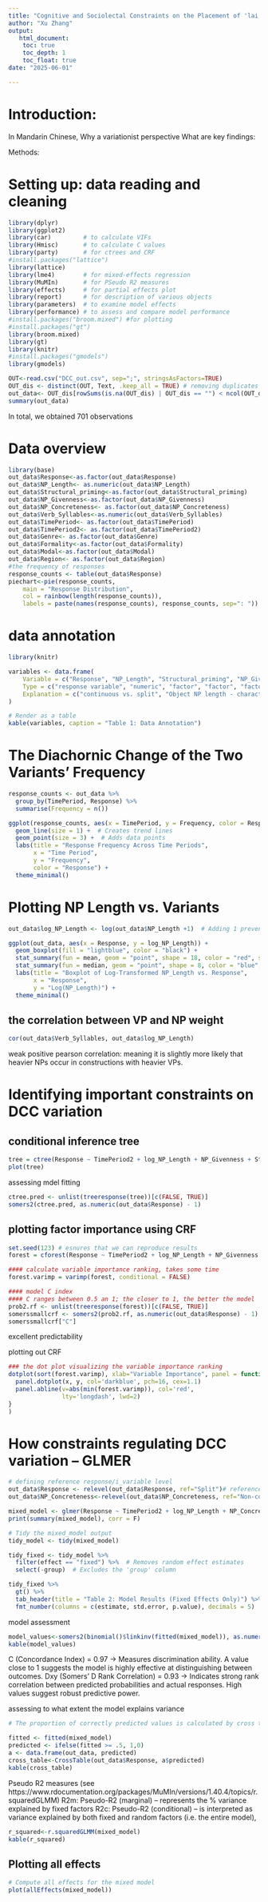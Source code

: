 ```yaml
---
title: "Cognitive and Sociolectal Constraints on the Placement of 'lai' as a Telicity Marker in Mandarin Chinese"
author: "Xu Zhang"
output: 
   html_document:
    toc: true
    toc_depth: 1
    toc_float: true
date: "2025-06-01"

---
```

# Introduction:
In Mandarin Chinese, 
Why a variationist perspective
What are key findings:

Methods: 

# Setting up: data reading and cleaning
```r
library(dplyr)
library(ggplot2)
library(car)         # to calculate VIFs
library(Hmisc)       # to calculate C values
library(party)       # for ctrees and CRF
#install.packages("lattice")
library(lattice)
library(lme4)        # for mixed-effects regression
library(MuMIn)       # for PSeudo R2 measures
library(effects)     # for partial effects plot
library(report)      # for description of various objects
library(parameters)  # to examine model effects
library(performance) # to assess and compare model performance
#install.packages("broom.mixed") #for plotting 
#install.packages("gt")
library(broom.mixed)
library(gt)
library(knitr)
#install.packages("gmodels")
library(gmodels)
```


```r
OUT<-read.csv("DCC_out.csv", sep=";", stringsAsFactors=TRUE) 
OUT_dis <- distinct(OUT, Text, .keep_all = TRUE) # removing duplicates
out_data<- OUT_dis[rowSums(is.na(OUT_dis) | OUT_dis == "") < ncol(OUT_dis), ] # removing NA/empty observations
summary(out_data)
```

In total, we obtained 701 observations

# Data overview
```r
library(base)
out_data$Response<-as.factor(out_data$Response)
out_data$NP_Length<- as.numeric(out_data$NP_Length)
out_data$Structural_priming<-as.factor(out_data$Structural_priming)
out_data$NP_Givenness<-as.factor(out_data$NP_Givenness)
out_data$NP_Concreteness<- as.factor(out_data$NP_Concreteness)
out_data$Verb_Syllables<-as.numeric(out_data$Verb_Syllables)
out_data$TimePeriod<- as.factor(out_data$TimePeriod)
out_data$TimePeriod2<- as.factor(out_data$TimePeriod2)
out_data$Genre<- as.factor(out_data$Genre)
out_data$Formality<-as.factor(out_data$Formality)
out_data$Modal<-as.factor(out_data$Modal)
out_data$Region<- as.factor(out_data$Region)
#the frequency of responses
response_counts <- table(out_data$Response)
piechart<-pie(response_counts, 
    main = "Response Distribution", 
    col = rainbow(length(response_counts)), 
    labels = paste(names(response_counts), response_counts, sep=": ")) 

```

# data annotation


```r
library(knitr)

variables <- data.frame(
    Variable = c("Response", "NP_Length", "Structural_priming", "NP_Givenness", "NP_Concreteness", "Verb_Syllables", "TimePeriod", "TimePeriod2", "Genre", "Formality", "Modal", "Region"),
    Type = c("response variable", "numeric", "factor", "factor", "factor", "numeric", "factor", "factor", "factor", "factor", "factor", "factor"),
    Explanation = c("continuous vs. split", "Object NP length - character numbers ", "Yes vs. No", "Given vs. New", "Concrete vs. Non-concrete", "the syllables of verbs in CDC constructions", "decade-based division", "sequencially labelling each two decades as a time period - 1, 2, 3, 4, 5, 6", "9 levels: news report, fiction, fiction-translation, interview, TV, essay, essay-translation, biography, online", "genres being divided according to formality: higher vs. lower", "genres being divided into written vs. spoken", "three regions: Mainland, Taiwan and Hong Kong")
)

# Render as a table
kable(variables, caption = "Table 1: Data Annotation")

```


# The Diachornic Change of the Two Variants' Frequency

```r
response_counts <- out_data %>%
  group_by(TimePeriod, Response) %>%
  summarise(Frequency = n()) 

ggplot(response_counts, aes(x = TimePeriod, y = Frequency, color = Response, group = Response)) +
  geom_line(size = 1) +  # Creates trend lines
  geom_point(size = 3) +  # Adds data points
  labs(title = "Response Frequency Across Time Periods",
       x = "Time Period",
       y = "Frequency",
       color = "Response") +
  theme_minimal()
```


# Plotting NP Length vs. Variants 
```r
out_data$log_NP_Length <- log(out_data$NP_Length +1)  # Adding 1 prevents log(0) issues

ggplot(out_data, aes(x = Response, y = log_NP_Length)) +
  geom_boxplot(fill = "lightblue", color = "black") +
  stat_summary(fun = mean, geom = "point", shape = 18, color = "red", size = 3) +  # Mean (Red Diamond)
  stat_summary(fun = median, geom = "point", shape = 8, color = "blue", size = 3) +  # Median (Blue Star)
  labs(title = "Boxplot of Log-Transformed NP_Length vs. Response",
       x = "Response",
       y = "Log(NP_Length)") +
  theme_minimal()
```

## the correlation between VP and NP weight
```r
cor(out_data$Verb_Syllables, out_data$log_NP_Length)
```

weak positive pearson correlation: meaning it is slightly more likely that heavier NPs occur in constructions with heavier VPs. 

# Identifying important constraints on DCC variation 
## conditional inference tree

```r

tree = ctree(Response ~ TimePeriod2 + log_NP_Length + NP_Givenness + Structural_priming + NP_Concreteness + Verb_Syllables + Genre + Region, data = out_data,control=ctree_control(maxdepth=3)) # maxdepth specifies the height of the tree. Reduce to reduce complexity.
plot(tree)

```
assessing mdel fitting
```r
ctree.pred <- unlist(treeresponse(tree))[c(FALSE, TRUE)]
somers2(ctree.pred, as.numeric(out_data$Response) - 1)
```

## plotting factor importance using CRF
```r

set.seed(123) # esnures that we can reproduce results
forest = cforest(Response ~ TimePeriod2 + log_NP_Length + NP_Givenness + Structural_priming + NP_Concreteness + Verb_Syllables + Genre + Formality + Modal + Region, data = out_data)

#### calculate variable importance ranking, takes some time
forest.varimp = varimp(forest, conditional = FALSE) 

#### model C index
#### C ranges between 0.5 an 1; the closer to 1, the better the model
prob2.rf <- unlist(treeresponse(forest))[c(FALSE, TRUE)]
somerssmallcrf <- somers2(prob2.rf, as.numeric(out_data$Response) - 1)
somerssmallcrf["C"]

```
excellent predictability

plotting out CRF

```r

### the dot plot visualizing the variable importance ranking
dotplot(sort(forest.varimp), xlab="Variable Importance", panel = function(x,y){
  panel.dotplot(x, y, col='darkblue', pch=16, cex=1.1)
  panel.abline(v=abs(min(forest.varimp)), col='red',
               lty='longdash', lwd=2)
}
) 
```


# How constraints regulating DCC variation -- GLMER

```r

# defining reference response/i_variable level
out_data$Response <- relevel(out_data$Response, ref="Split")# reference level is split, thus predicted odds are for continuous
out_data$NP_Concreteness<-relevel(out_data$NP_Concreteness, ref="Non-concrete")

mixed_model <- glmer(Response ~ TimePeriod2 + log_NP_Length + NP_Concreteness + Verb_Syllables + Formality + (1|Genre) + (1|Region), data = out_data, family=binomial)
print(summary(mixed_model), corr = F)

# Tidy the mixed_model output
tidy_model <- tidy(mixed_model)

tidy_fixed <- tidy_model %>%
  filter(effect == "fixed") %>%  # Removes random effect estimates
  select(-group)  # Excludes the 'group' column

tidy_fixed %>%
  gt() %>%
  tab_header(title = "Table 2: Model Results (Fixed Effects Only)") %>%
  fmt_number(columns = c(estimate, std.error, p.value), decimals = 5) 
```

model assessment

```r

model_values<-somers2(binomial()$linkinv(fitted(mixed_model)), as.numeric(out_data$Response) -1)
kable(model_values)
```

C (Concordance Index) = 0.97 → Measures discrimination ability. A value close to 1 suggests the model is highly effective at distinguishing between outcomes.
Dxy (Somers' D Rank Correlation) = 0.93 → Indicates strong rank correlation between predicted probabilities and actual responses. High values suggest robust predictive power.

assessing to what extent the model explains variance

```r
# The proportion of correctly predicted values is calculated by cross tabulating the observed and predicted values.

fitted <- fitted(mixed_model)
predicted <- ifelse(fitted >= .5, 1,0)
a <- data.frame(out_data, predicted)
cross_table<-CrossTable(out_data$Response, a$predicted)
kable(cross_table)
```

Pseudo R2 measures 
(see https://www.rdocumentation.org/packages/MuMIn/versions/1.40.4/topics/r.squaredGLMM)
R2m: Pseudo-R2 (marginal) -- represents the % variance explained by fixed factors
R2c: Pseudo-R2 (conditional) -- is interpreted as variance explained by both fixed and random factors (i.e. the entire model),
```r
r_squared<-r.squaredGLMM(mixed_model)
kable(r_squared)
```

## Plotting all effects
```r
# Compute all effects for the mixed model
plot(allEffects(mixed_model))
```


